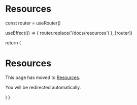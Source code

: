 # Resources


  const router = useRouter()
  
  useEffect(() => {
    router.replace('/docs/resources')
  }, [router])
  
  return (
    <div>
      <h1>Resources</h1>
      <p>This page has moved to <a href="/docs/resources">Resources</a>.</p>
      <p>You will be redirected automatically.</p>
    </div>
  )
}
